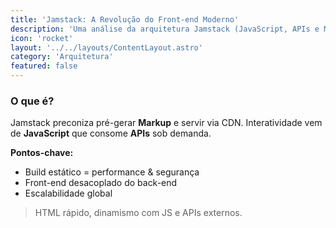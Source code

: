 ```yaml
---
title: 'Jamstack: A Revolução do Front-end Moderno'
description: 'Uma análise da arquitetura Jamstack (JavaScript, APIs e Markup), que favorece a entrega de sites estáticos pré-renderizados para máxima performance, segurança e escalabilidade.'
icon: 'rocket'
layout: '../../layouts/ContentLayout.astro'
category: 'Arquitetura'
featured: false
---
```


### O que é?

Jamstack preconiza pré-gerar **Markup** e servir via CDN. Interatividade vem de **JavaScript** que consome **APIs** sob demanda.

**Pontos-chave:**
* Build estático = performance & segurança
* Front-end desacoplado do back-end
* Escalabilidade global

> HTML rápido, dinamismo com JS e APIs externos. 